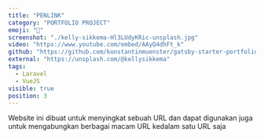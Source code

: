 ```yaml
---
title: "PENLINK"
category: "PORTFOLIO PROJECT"
emoji: "🧰"
screenshot: "./kelly-sikkema-Hl3LUdyKRic-unsplash.jpg"
video: "https://www.youtube.com/embed/AAyQ4dhFt_k"
github: "https://github.com/konstantinmuenster/gatsby-starter-portfolio-minimal"
external: "https://unsplash.com/@kellysikkema"
tags:
  - Laravel
  - VueJS
visible: true
position: 3
---
```


Website ini dibuat untuk menyingkat sebuah URL dan dapat digunakan juga untuk mengabungkan berbagai macam URL kedalam satu URL saja